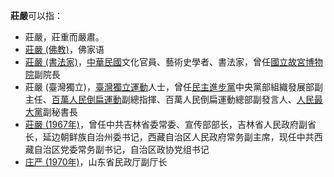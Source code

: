 '''莊嚴'''可以指：
* 莊嚴，莊重而嚴肅。
* [[莊嚴_(佛教)|莊嚴 (佛教)]]，佛家语
* [[莊嚴_(書法家)|莊嚴 (書法家)]]，[[中華民國|中華民國]]文化官員、藝術史學者、書法家，曾任[[國立故宮博物院|國立故宮博物院]]副院長
* 莊嚴 (臺灣獨立)，[[臺灣獨立運動|臺灣獨立運動]]人士，曾任[[民主進步黨|民主進步黨]]中央黨部組織發展部副主任、[[百萬人民倒扁運動|百萬人民倒扁運動]]副總指揮、百萬人民倒扁運動總部副發言人、[[人民最大黨|人民最大黨]]副秘書長
* [[莊嚴_(1967年)|莊嚴 (1967年)]]，曾任中共吉林省委常委、宣传部部长，吉林省人民政府副省长，延边朝鲜族自治州委书记，西藏自治区人民政府常务副主席，现任中共西藏自治区党委常务副书记，自治区政协党组书记
* [[庄严_(1970年)|庄严 (1970年)]]，山东省民政厅副厅长
{{Disambiguation|cat=二字消歧義}}